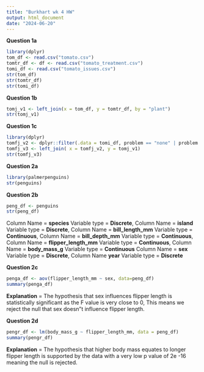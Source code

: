 ---
title: "Burkhart wk 4 HW"
output: html_document
date: "2024-06-20"
---

**Question 1a**
``` {r,Tomato Data}
library(dplyr)
tom_df <- read.csv("tomato.csv")
tomtr_df <- df <- read.csv("tomato_treatment.csv")
tomi_df <- read.csv("tomato_issues.csv")
str(tom_df)
str(tomtr_df)
str(tomi_df)
```

**Question 1b**
``` {r,Tomato joining}
tomj_v1 <- left_join(x = tom_df, y = tomtr_df, by = "plant")
str(tomj_v1)
```
**Question 1c**
``` {r, Tomato filtering + join}
library(dplyr)
tomfj_v2 <- dplyr::filter(.data = tomi_df, problem == "none" | problem == "over watered"  )
tomfj_v3 <- left_join( x = tomfj_v2, y = tomj_v1)
str(tomfj_v3)
```

**Question 2a**
``` {r,Palmer Penguins}
library(palmerpenguins)
str(penguins)
```


**Question 2b**
``` {r,Penguins Data}
peng_df <- penguins
str(peng_df)
```
Column Name = __species__ Variable type = __Discrete__,
Column Name = __island__ Variable type = __Discrete__,
Column Name = __bill_length_mm__ Variable type = __Continuous__,
Column Name = __bill_depth_mm__ Variable type = __Continuous__,
Column Name = __flipper_length_mm__ Variable type = __Continuous__,
Column Name = __body_mass_g__ Variable type = __Continuous__ 
Column Name = __sex__ Variable type = __Discrete__,
Column Name __year__ Variable type = __Discrete__ 

**Question 2c**
```{r question_2c}
penga_df <- aov(flipper_length_mm ~ sex, data=peng_df)
summary(penga_df)
```
**Explanation** = The hypothesis that sex influences flipper length is statistically significant as the F value is very close to 0, This means we reject the null that sex doesn"t influence flipper length.


**Question 2d**
``` {r, Penguin stats v2}
pengr_df <- lm(body_mass_g ~ flipper_length_mm, data = peng_df)
summary(pengr_df)
```

**Explanation** = The hypothesis that higher body mass equates to longer flipper length is supported by the data with a very low p value of 2e -16 meaning the null is rejected. 